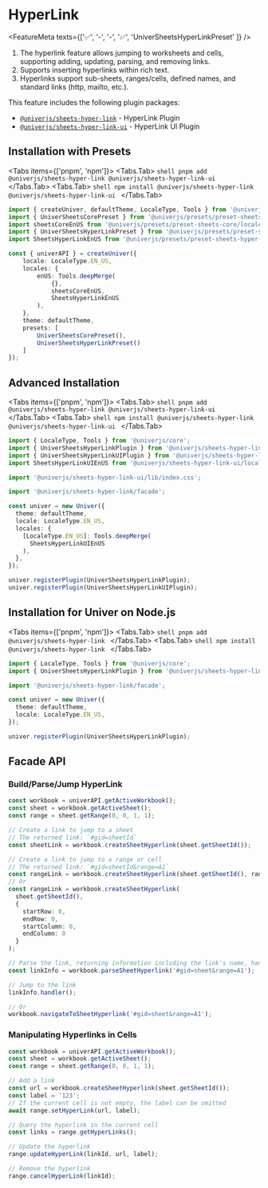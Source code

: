 
# HyperLink

<FeatureMeta texts={['✅', '-', '-', '✅', 'UniverSheetsHyperLinkPreset' ]} />

1.	The hyperlink feature allows jumping to worksheets and cells, supporting adding, updating, parsing, and removing links.
2.	Supports inserting hyperlinks within rich text.
3.	Hyperlinks support sub-sheets, ranges/cells, defined names, and standard links (http, mailto, etc.).

This feature includes the following plugin packages:

* [`@univerjs/sheets-hyper-link`](https://www.npmjs.com/package/@univerjs/sheets-hyper-link) - HyperLink Plugin
* [`@univerjs/sheets-hyper-link-ui`](https://www.npmjs.com/package/@univerjs/sheets-hyper-link-ui) - HyperLink UI Plugin

## Installation with Presets

<Tabs items={['pnpm', 'npm']}>
  <Tabs.Tab>
    ```shell
    pnpm add @univerjs/sheets-hyper-link @univerjs/sheets-hyper-link-ui
    ```
  </Tabs.Tab>
  <Tabs.Tab>
    ```shell
    npm install @univerjs/sheets-hyper-link @univerjs/sheets-hyper-link-ui
    ```
  </Tabs.Tab>
</Tabs>

```ts {4-5,13,19}
import { createUniver, defaultTheme, LocaleType, Tools } from '@univerjs/presets';
import { UniverSheetsCorePreset } from '@univerjs/presets/preset-sheets-core';
import sheetsCoreEnUS from '@univerjs/presets/preset-sheets-core/locales/en-US';
import { UniverSheetsHyperLinkPreset } from '@univerjs/presets/preset-sheets-hyper-link';
import SheetsHyperLinkEnUS from '@univerjs/presets/preset-sheets-hyper-link/locale/en-US';

const { univerAPI } = createUniver({
    locale: LocaleType.EN_US,
    locales: {
        enUS: Tools.deepMerge(
            {},
            sheetsCoreEnUS,
            SheetsHyperLinkEnUS 
        ),
    },
    theme: defaultTheme,
    presets: [
        UniverSheetsCorePreset(),
        UniverSheetsHyperLinkPreset()
    ]
});
```

## Advanced Installation

<Tabs items={['pnpm', 'npm']}>
  <Tabs.Tab>
    ```shell
    pnpm add @univerjs/sheets-hyper-link @univerjs/sheets-hyper-link-ui
    ```
  </Tabs.Tab>
  <Tabs.Tab>
    ```shell
    npm install @univerjs/sheets-hyper-link @univerjs/sheets-hyper-link-ui
    ```
  </Tabs.Tab>
</Tabs>

```typescript {2-4,6,8,15,20-21}
import { LocaleType, Tools } from '@univerjs/core';
import { UniverSheetsHyperLinkPlugin } from '@univerjs/sheets-hyper-link';
import { UniverSheetsHyperLinkUIPlugin } from '@univerjs/sheets-hyper-link-ui';
import SheetsHyperLinkUIEnUS from '@univerjs/sheets-hyper-link-ui/locale/en-US';

import '@univerjs/sheets-hyper-link-ui/lib/index.css';

import '@univerjs/sheets-hyper-link/facade';

const univer = new Univer({
  theme: defaultTheme,
  locale: LocaleType.EN_US,
  locales: {
    [LocaleType.EN_US]: Tools.deepMerge(
      SheetsHyperLinkUIEnUS
    ),
  },
});

univer.registerPlugin(UniverSheetsHyperLinkPlugin);
univer.registerPlugin(UniverSheetsHyperLinkUIPlugin);
```

## Installation for Univer on Node.js

<Tabs items={['pnpm', 'npm']}>
  <Tabs.Tab>
    ```shell
    pnpm add @univerjs/sheets-hyper-link
    ```
  </Tabs.Tab>
  <Tabs.Tab>
    ```shell
    npm install @univerjs/sheets-hyper-link
    ```
  </Tabs.Tab>
</Tabs>

```typescript {2,4,11}
import { LocaleType, Tools } from '@univerjs/core';
import { UniverSheetsHyperLinkPlugin } from '@univerjs/sheets-hyper-link';

import '@univerjs/sheets-hyper-link/facade';

const univer = new Univer({
  theme: defaultTheme,
  locale: LocaleType.EN_US,
});

univer.registerPlugin(UniverSheetsHyperLinkPlugin);
```

## Facade API

### Build/Parse/Jump HyperLink

```typescript
const workbook = univerAPI.getActiveWorkbook();
const sheet = workbook.getActiveSheet();
const range = sheet.getRange(0, 0, 1, 1);

// Create a link to jump to a sheet
// The returned link: `#gid=sheetId`
const sheetLink = workbook.createSheetHyperlink(sheet.getSheetId());

// Create a link to jump to a range or cell
// The returned link: `#gid=sheetId&range=A1`
const rangeLink = workbook.createSheetHyperlink(sheet.getSheetId(), range.getRange());
// Or
const rangeLink = workbook.createSheetHyperlink(
  sheet.getSheetId(),
  {
    startRow: 0,
    endRow: 0,
    startColumn: 0,
    endColumn: 0
  }
);

// Parse the link, returning information including the link's name, handler, and type
const linkInfo = workbook.parseSheetHyperlink('#gid=sheet&range=A1');

// Jump to the link
linkInfo.handler();

// Or
workbook.navigateToSheetHyperlink('#gid=sheet&range=A1');
```

### Manipulating Hyperlinks in Cells

```typescript
const workbook = univerAPI.getActiveWorkbook();
const sheet = workbook.getActiveSheet();
const range = sheet.getRange(0, 0, 1, 1);

// Add a link
const url = workbook.createSheetHyperlink(sheet.getSheetId());
const label = '123';
// If the current cell is not empty, the label can be omitted
await range.setHyperLink(url, label);

// Query the hyperlink in the current cell
const links = range.getHyperLinks();

// Update the hyperlink
range.updateHyperLink(linkId, url, label);

// Remove the hyperlink
range.cancelHyperLink(linkId);
```
